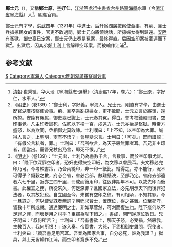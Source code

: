{{Otheruses|other=名为郑士元的其他人物|郑茂}}

'''鄭士元'''（{{bd|?||?|}}），又稱'''鄭士原'''，[[表字|字]]'''好仁'''，[[江浙等處行中書省|江浙等處行中書省]][[台州路|台州路]][[寧海縣_(浙江省)|寧海縣]]水車（今[[浙江省|浙江省]][[寧海縣_(浙江省)|寧海縣]]）人<ref>[[清朝|清朝]]·崔秉镜、华大琰《寧海縣志·選舉》（清康熙17年，卷六）：“鄭士原，字好仁，水車人。”</ref>，[[明朝|明朝]]官員。

鄭士元有才學，[[洪武|洪武]]四年（1371年）中[[進士|進士]]，后升爲[[湖廣|湖廣]][[按察使|按察使]][[僉事|僉事]]，有[[荊州|荊]]、[[襄陽|襄]]士兵搶掠民女的事件，官吏不敢過問，鄭士元向將領說話，所掠婦女得到歸還。[[安陸|安陸]]有冤獄，[[御史臺|御史臺]]已定案，鄭士元仍上奏是冤案，最終得直。后因[[空印案|空印案]]被牽連而下獄<ref>《[[明史|明史]]》（卷139）：“鄭士利，字好義，寧海人。兄士元，剛直有才學，由進士歷官湖廣按察使僉事。荊、襄卒乘亂掠婦女，吏不敢問，士元立言於將領，還所掠。安陸有冤獄，御史臺已讞上，士元奏其冤，得白。會考校錢穀冊書，空印事覺。凡主印者論死，佐貳以下榜一百，戍遠方。士元亦坐是繫獄。時帝方盛怒，以為欺罔，丞相御史莫敢諫。士利嘆曰：「上不知，以空印為大罪。誠得人言之，上聖明，寧有不悟？」會星變求言。士利曰：「可矣。」既而讀詔：「有假公言私者，罪。」士利曰：「吾所欲言，為天子殺無罪者耳。吾兄非主印者，固當出。需吾兄杖出乃言，即死不恨。」”</ref>。出獄后，因其弟[[鄭士利|鄭士利]]上言解釋空印案，而被輸作江浦<ref>《[[明史|明史]]》（卷139）：“士元出，士利乃為書數千言，言數事，而於空印事尤詳。曰：「陛下欲深罪空印者，恐奸吏得挾空印紙，為文移以虐民耳。夫文移必完印乃可。今考較書策，乃合兩縫印，非一印一紙比。縱得之，亦不能行，況不可得乎？錢穀之數，府必合省，省必合部，數難懸決，至部乃定。省府去部遠者六七千里，近亦三四千里，冊成而後用印，往返非期年不可。以故先印而後書。此權宜之務，所從來久，何足深罪？且國家立法，必先明示天下而後罪犯法者，以其故犯也。自立國至今，未嘗有空印之律。有司相承，不知其罪。今一旦誅之，何以使受誅者無詞？朝廷求賢士，置庶位，得之甚難。位至郡守，皆數十年所成就。通達廉明之士，非如草菅然，可刈而復生也。陛下奈何以不足罪之罪，而壞足用之材乎？臣竊為陛下惜之。」書成，閉門逆旅泣數日。兄子問曰：「叔何所苦？」士利曰：「吾有書欲上，觸天子怒，必受禍。然殺我，生數百人，我何所恨！」遂入奏。帝覽書，大怒，下丞相御史雜問，究使者。士利笑曰：「顧吾書足用否耳。吾業為國家言事，自分必死，誰為我謀？」獄具，與士元皆輸作江浦，而空印者竟多不免。”</ref>。

==参考文献==
{{wikisource|明史/卷139}}
{{Reflist}}

{{洪武四年辛亥科殿試金榜}}

{{Authority control}}
{{DEFAULTSORT:Zheng鄭}}
[[Category:鄭姓|S]]
[[Category:寧海人|Category:寧海人]]
[[Category:明朝湖廣按察司僉事|Category:明朝湖廣按察司僉事]]
